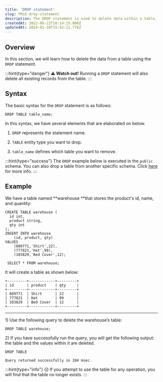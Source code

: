 ```yaml
---
title: 'DROP statement'
slug: YMiE-drop-statement
description: The DROP statement is used to delete data within a table. This complete guide goes through the overview, syntax and examples of the DROP statement.
createdAt: 2022-08-22T10:14:15.000Z
updatedAt: 2024-01-10T15:52:21.776Z
---
```


## Overview

In this section, we will learn how to delete the data from a table using the `DROP` statement.

:::hint{type="danger"}
**⚠️ Watch out!** Running a `DROP` statement will also delete all existing records from the table.&#x20;
:::

## Syntax

The basic syntax for the `DROP` statement is as follows:

```pgsql
DROP TABLE table_name;
```

In this syntax, we have several elements that are elaborated on below.

1.  `DROP` represents the statement name.&#x20;

2.  `TABLE` entity type you want to drop.

3.  `table_name` defines which table you want to remove.&#x20;

:::hint{type="success"}
The `DROP` example below is executed in the `public` schema. You can also drop a table from another specific schema. Click [here](https://docs.oxla.com/schema) for more info.
:::

## Example

We have a table named **warehouse **that stores the product's id, name, and quantity:

```pgsql
CREATE TABLE warehouse (
  id int,
  product string,
  qty int
);
INSERT INTO warehouse 
    (id, product, qty) 
VALUES 
    (889771,'Shirt',22),
    (777821,'Hat',99),
    (103829,'Bed Cover',12);
```

```pgsql
 SELECT * FROM warehouse;
```

It will create a table as shown below:

```pgsql
+---------+------------+---------+
| id      | product    | qty     | 
+---------+------------+---------+
| 889771  | Shirt      | 22      |
| 777821  | Hat        | 99      |
| 103829  | Bed Cover  | 12      |
+---------+------------+---------+
```

***

1\) Use the following query to delete the warehouse’s table:

```pgsql
DROP TABLE warehouse;
```

2\) If you have successfully run the query, you will get the following output: the table and the values within it are deleted.

```pgsql
DROP TABLE

Query returned successfully in 284 msec.
```

:::hint{type="info"}
😥 If you attempt to use the table for any operation, you will find that the table no longer exists.
:::

